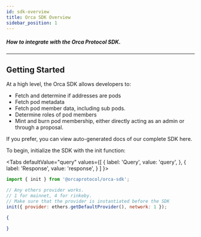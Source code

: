 ```yaml
---
id: sdk-overview
title: Orca SDK Overview
sidebar_position: 1
---
```



##### How to integrate with the Orca Protocol SDK.

---
## Getting Started
At a high level, the Orca SDK allows developers to:
* Fetch and determine if addresses are pods
* Fetch pod metadata
* Fetch pod member data, including sub pods. 
* Determine roles of pod members
* Mint and burn pod membership, either directly acting as an admin or through a proposal. 

If you prefer, you can view auto-generated docs of our complete SDK here.

To begin, initialize the SDK with the init function:

<Tabs
  defaultValue="query"
  values={[
    { label: 'Query', value: 'query', },
    { label: 'Response', value: 'response', }
  ]
}>
<TabItem value="query">

```js
import { init } from '@orcaprotocol/orca-sdk';

// Any ethers provider works.
// 1 for mainnet, 4 for rinkeby.
// Make sure that the provider is instantiated before the SDK
init({ provider: ethers.getDefaultProvider(), network: 1 });
```

</TabItem>
<TabItem value="response">

```json
{
  
}
```
</TabItem>
</Tabs>
